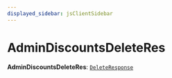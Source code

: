```yaml
---
displayed_sidebar: jsClientSidebar
---
```



# AdminDiscountsDeleteRes

 **AdminDiscountsDeleteRes**: [`DeleteResponse`](../interfaces/internal.DeleteResponse.mdx)
